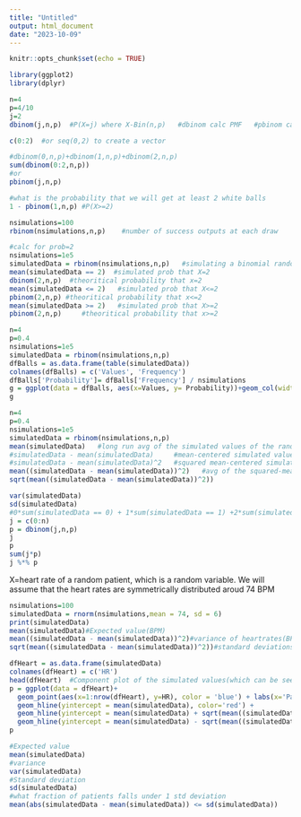 ---
title: "Untitled"
output: html_document
date: "2023-10-09"
---

```{r setup, include=FALSE}
knitr::opts_chunk$set(echo = TRUE)
```

```{r}
library(ggplot2)
library(dplyr)
```


```{r}
n=4
p=4/10
j=2
dbinom(j,n,p)  #P(X=j) where X-Bin(n,p)   #dbinom calc PMF   #pbinom calcs accumulated prob
```

```{r}
c(0:2)  #or seq(0,2) to create a vector
```

```{r}
#dbinom(0,n,p)+dbinom(1,n,p)+dbinom(2,n,p)
sum(dbinom(0:2,n,p))   
#or
pbinom(j,n,p)
```

```{r}
#what is the probability that we will get at least 2 white balls
1 - pbinom(1,n,p) #P(X>=2)
```

```{r}
nsimulations=100
rbinom(nsimulations,n,p)    #number of success outputs at each draw
```

```{r}
#calc for prob=2
nsimulations=1e5
simulatedData = rbinom(nsimulations,n,p)   #simulating a binomial random variable
mean(simulatedData == 2)  #simulated prob that X=2
dbinom(2,n,p)  #theoritical probability that x=2
mean(simulatedData <= 2)   #simulated prob that X<=2
pbinom(2,n,p) #theoritical probability that x<=2
mean(simulatedData >= 2)   #simulated prob that X>=2
pbinom(2,n,p)     #theoritical probability that x>=2
```


```{r}
n=4
p=0.4
nsimulations=1e5
simulatedData = rbinom(nsimulations,n,p)  
dfBalls = as.data.frame(table(simulatedData))
colnames(dfBalls) = c('Values', 'Frequency')
dfBalls['Probability']= dfBalls['Frequency'] / nsimulations
g = ggplot(data = dfBalls, aes(x=Values, y= Probability))+geom_col(width = 0.3, fill = 'steelblue')+ggtitle('Probability Mass Function (PMF) of X-Bin(n=4,p=0.4)')+theme_minimal()
g
```

```{r}
n=4
p=0.4
nsimulations=1e5
simulatedData = rbinom(nsimulations,n,p)  
mean(simulatedData)   #long run avg of the simulated values of the random variable
#simulatedData - mean(simulatedData)     #mean-centered simulated values -deviation from average
#simulatedData - mean(simulatedData)^2   #squared mean-centered simulated values -squared deviation from average
mean((simulatedData - mean(simulatedData))^2)   #avg of the squared-mean-centered simulated values
sqrt(mean((simulatedData - mean(simulatedData))^2))

var(simulatedData)
sd(simulatedData)
#0*sum(simulatedData == 0) + 1*sum(simulatedData == 1) +2*sum(simulatedData == 2)+3*sum(simulatedData == 3)+4*sum(simulatedData == 4)
j = c(0:n)
p = dbinom(j,n,p)
j
p
sum(j*p)
j %*% p
```

X=heart rate of a random patient, which is a random variable. We will assume that the heart rates are symmetrically distributed aroud 74 BPM

```{r}
nsimulations=100
simulatedData = rnorm(nsimulations,mean = 74, sd = 6)
print(simulatedData)
mean(simulatedData)#Expected value(BPM)
mean((simulatedData - mean(simulatedData))^2)#variance of heartrates(BPM)^2
sqrt(mean((simulatedData - mean(simulatedData))^2))#standard deviations(BPM)
```

```{r}
dfHeart = as.data.frame(simulatedData)
colnames(dfHeart) = c('HR')
head(dfHeart)  #Component plot of the simulated values(which can be seen as a vector)
p = ggplot(data = dfHeart)+ 
  geom_point(aes(x=1:nrow(dfHeart), y=HR), color = 'blue') + labs(x='Patient #',y='HR(BPM)') + 
  geom_hline(yintercept = mean(simulatedData), color='red') + 
  geom_hline(yintercept = mean(simulatedData) + sqrt(mean((simulatedData - mean(simulatedData))^2)), color = 'green') + 
  geom_hline(yintercept = mean(simulatedData) - sqrt(mean((simulatedData - mean(simulatedData))^2)), color = 'green') + theme_minimal()
p
```

```{r}
#Expected value
mean(simulatedData)
#variance
var(simulatedData)
#Standard deviation
sd(simulatedData)
#what fraction of patients falls under 1 std deviation
mean(abs(simulatedData - mean(simulatedData)) <= sd(simulatedData))
```

```{r}

```








